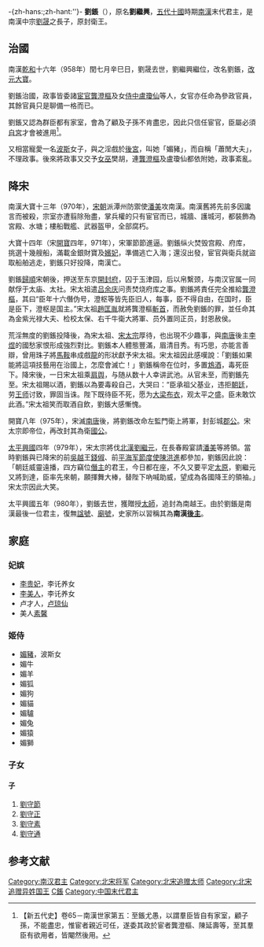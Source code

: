 -{zh-hans:{{CJK-New-Char|2CB2E|block=E}};zh-hant:''}-
{{Emperorcn box
|图像=
|名称=劉鋹
|姓名=劉鋹
|庙号=
|谥号=
|陵墓=
|政权=[[南汉|南汉]]
|出生日期=942年
|逝世日期={{death year and age|980|942}}
|在位=958年－971年
|年号=[[大寶_(南漢)|大寶]]：958年八月－971年二月
}}
'''劉鋹'''（{{bd|942年<ref>一说943年</ref>||980年||catIdx=L劉}}），原名'''劉繼興'''{{r|資治通鑑}}，[[五代十國|五代十國]]時期[[南漢|南漢]]末代君主，是南漢中宗[[劉晟|劉晟]]之長子，原封衛王{{r|資治通鑑}}。

== 治國 ==
南漢[[乾和|乾和]]十六年（958年）閏七月辛巳日，劉晟去世，劉繼興繼位，改名劉鋹，[[改元|改元]][[大寶_(南漢)|大寶]]{{r|資治通鑑}}。

劉鋹治國，政事皆委諸[[宦官|宦官]][[龔澄樞|龔澄樞]]及女[[侍中|侍中]][[盧瓊仙|盧瓊仙]]等人，女官亦任命為參政官員，其餘官員只是聊備一格而已{{r|資治通鑑}}。

劉鋹又認為群臣都有家室，會為了顧及子孫不肯盡忠，因此只信任宦官，臣屬必須[[自宮|自宮]]才會被進用<ref>【新五代史】卷65－南漢世家第五：至鋹尤愚，以謂羣臣皆自有家室，顧子孫，不能盡忠，惟宦者親近可任，遂委其政於宦者龔澄樞、陳延壽等，至其羣臣有欲用者，皆閹然後用。</ref>。

又相當寵愛一名[[波斯|波斯]]女子，與之淫戲於[[後宮|後宮]]，叫她「媚豬」，而自稱「蕭閒大夫」，不理政事。後來將政事又交予[[女巫|女巫]]樊胡，連[[龔澄樞|龔澄樞]]及盧瓊仙都依附她，政事紊亂。

== 降宋 ==
南漢大寶十三年（970年），[[宋朝|宋朝]]派潭州防禦使[[潘美|潘美]]攻南漢。南漢舊將先前多因讒言而被殺，宗室亦遭翦除殆盡，掌兵權的只有宦官而已，城牆、護城河，都裝飾為宮殿、水塘；樓船戰艦、武器盔甲，全部腐朽。

大寶十四年（宋[[開寶|開寶]]四年，971年），宋軍節節進逼。劉鋹纵火焚毁宫殿、府库，挑選十幾艘船，滿載金銀財寶及[[嬪妃|嬪妃]]，準備逃亡入海；還沒出發，宦官與衛兵就盜取船舶逃走，劉鋹只好投降，南漢亡。

劉鋹[[歸順|歸順]]宋朝後，押送至东京[[開封府|開封府]]，囚于玉津园，后以帛繫颈，与南汉官属一同献俘于太庙、太社。宋太祖遣[[吕余庆|吕余庆]]问责焚烧府库之事。劉鋹將責任完全推給[[龔澄樞|龔澄樞]]，其曰“臣年十六僭伪号，澄枢等皆先臣旧人，每事，臣不得自由，在国时，臣是臣下，澄枢是国主。”宋太祖[[趙匡胤|趙匡胤]]就將龔澄樞[[斬首|斬首]]，而赦免劉鋹的罪，並任命其為金紫光禄大夫、检校太保、右千牛衛大將軍、员外置同正员，封恩赦侯。

荒淫無度的劉鋹投降後，為宋太祖、[[宋太宗|宋太宗]]厚待，也出現不少趣事，與[[南唐|南唐]]後主[[李煜|李煜]]的國愁家恨形成強烈對比。劉鋹本人體態豐滿，眉清目秀。有巧思，亦能言善辯，曾用珠子將[[馬鞍|馬鞍]]串成戲[[龍|龍]]的形狀獻予宋太祖。宋太祖因此感嘆說：「劉鋹如果能將這項技藝用在治國上，怎麼會滅亡！」劉鋹稱帝在位时，多置[[鴆酒|鴆酒]]，毒死臣下。降宋後，一日宋太祖乘[[肩舆|肩舆]]，与随从数十人幸讲武池。从官未至，而劉鋹先至。宋太祖賜以酒，劉鋹以為要毒殺自己，大哭曰：“臣承祖父基业，违拒[[朝廷|朝廷]]，劳[[王师|王师]]讨致，罪固当诛。陛下既待臣不死，愿为[[大梁|大梁]][[布衣|布衣]]，观太平之盛。臣未敢饮此酒。”宋太祖笑而取酒自飲，劉鋹大感慚愧。

開寶八年（975年），宋滅[[南唐|南唐]]後，將劉鋹改命左監門衛上將軍，封彭城[[郡公|郡公]]。宋太宗即帝位，再改封其為衛[[國公|國公]]。

[[太平興國|太平興國]]四年（979年），宋太宗將伐[[北漢|北漢]][[刘继元|劉繼元]]，在長春殿宴請[[潘美|潘美]]等將領。當時劉鋹與已降宋的前[[吳越國|吳越]]王[[錢俶|錢俶]]、前[[清源军|平海军]][[節度使|節度使]][[陈洪进|陳洪進]]都參加，劉鋹因此說：「朝廷威靈遠播，四方竊位[[僭主|僭主]]的君王，今日都在座，不久又要平定[[太原|太原]]，劉繼元又將到達，臣率先來朝，願揮舞大棒，替陛下吶喊助威，望成為各國降王的領袖。」宋太宗因此大笑。

太平興國五年（980年），劉鋹去世，獲贈授[[太師|太師]]，追封為南越王。由於劉鋹是南漢最後一位君主，復無[[諡號|諡號]]、[[廟號|廟號]]，史家所以習稱其為'''南漢[[後主|後主]]'''。

== 家庭 ==
=== 妃嫔 ===
*[[李貴妃_(南漢後主)|李贵妃]]，李讬养女
*[[李美人_(刘鋹)|李美人]]，李讬养女
*卢才人，[[卢琼仙|卢琼仙]]
*美人[[素馨_(南漢)|素馨]]

===姬侍===
*[[媚豬|媚豬]]，波斯女
*媚牛
*媚羊
*媚狐
*媚狗
*媚貓
*媚驢
*媚兔
*媚猿
*媚獅

=== 子女 ===
==== 子 ====
#[[劉守節|劉守節]]
#[[劉守正|劉守正]]
#[[劉守素|劉守素]]
#[[劉守通|劉守通]]

==参考文献==
{{reflist|refs=
<ref name="資治通鑑">《[[资治通鉴|资治通鉴]]·[[:s:資治通鑑/卷294|卷二百九十四·后周纪五]]》[[:s:資治通鑑/卷294#世宗睿武孝文皇帝下顯德五年（戊午，公元九五八年）|戊午年]]條</ref>
}}

{{中国皇帝|父中宗[[劉晟|劉晟]]|－|[[五代十国君主列表#南漢|南漢君主]]|958－971}}
{{五代十国君主}}
[[Category:南汉君主|Category:南汉君主]]
[[Category:北宋将军|Category:北宋将军]]
[[Category:北宋追赠太师|Category:北宋追赠太师]]
[[Category:北宋追赠异姓国王|Category:北宋追赠异姓国王]]
[[Category:刘姓|C鋹]]
[[Category:中国末代君主|Category:中国末代君主]]